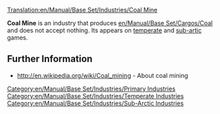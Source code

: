 [[Translation:en/Manual/Base Set/Industries/Coal Mine]]
{{en/Manual/Base Set/Industries/Industries|Image=[[File:en/Manual/Base Set/Industries/Coalmine.png]]
|name=Coal mine
|climates=[[en/Manual/Climates]], [[en/Manual/Climates]].
|accepts=Nothing
|produces=[[en/Manual/Base Set/Cargos/Coal]]
|notes=Not present in [[en/Manual/Climates]]. A raw material industry. Accepts nothing.
}}

'''Coal Mine''' is an industry that produces [[en/Manual/Base Set/Cargos/Coal]] and does not accept nothing. Its appears on [[en/Manual/Climates|temperate]] and [[en/Manual/Climates|sub-artic]] games.

== Further Information ==

* http://en.wikipedia.org/wiki/Coal_mining - About coal mining


[[Category:en/Manual/Base Set/Industries/Primary Industries]]
[[Category:en/Manual/Base Set/Industries/Temperate Industries]]
[[Category:en/Manual/Base Set/Industries/Sub-Arctic Industries]]